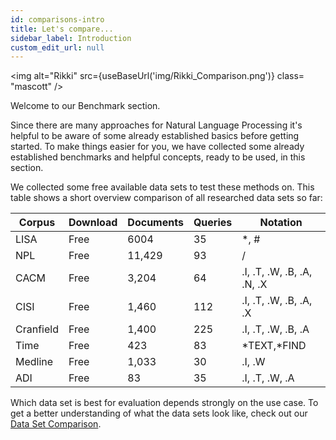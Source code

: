 ```yaml
---
id: comparisons-intro
title: Let's compare...
sidebar_label: Introduction
custom_edit_url: null
---
```


<img
  alt="Rikki"
  src={useBaseUrl('img/Rikki_Comparison.png')}
  class= "mascott"
/>

Welcome to our Benchmark section.

Since there are many approaches for Natural Language Processing it's helpful to be aware of some already established basics before getting started.
To make things easier for you, we have collected some already established benchmarks and helpful concepts, ready to be used, in this section.

We collected some free available data sets to test these methods on. 
This table shows a short overview comparison of all researched data sets so far:

| Corpus                   | Download | Documents | Queries | Notation                        |
|--------------------------|----------|-----------|---------|---------------------------------|
| LISA                     | Free     | 6004      | 35      | *, #                            |
| NPL                      | Free     | 11,429    | 93      |  /                              |
| CACM                     | Free     | 3,204     | 64      |  .I, .T, .W, .B, .A, .N, .X     |
| CISI                     | Free     | 1,460     | 112     |  .I, .T, .W, .B, .A, .X         |
| Cranfield                | Free     | 1,400     | 225     | .I, .T, .W, .B, .A              |
| Time                     | Free     | 423       | 83      | \*TEXT,\*FIND                   |
| Medline                  | Free     | 1,033     | 30      | .I, .W                          |
| ADI                      | Free     | 83        | 35      | .I, .T, .W, .A                  |

Which data set is best for evaluation depends strongly on the use case.
To get a better understanding of what the data sets look like, check out our [Data Set Comparison](./guides/data-comparison.mdx).
